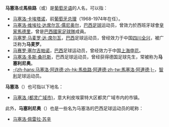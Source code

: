 '''马塞洛'''或'''馬些路'''（{{lang|pt|Marcelo}}或{{lang|pt|Marcello}}）是[[葡萄牙语|葡萄牙语]]的人名，可以指：

*[[马塞洛·卡埃塔诺|马塞洛·卡埃塔诺]]，前[[葡萄牙总理|葡萄牙总理]]（1968-1974年在任）。
*[[马塞洛·维埃拉·达席尔瓦·儒尼奥尔|马塞洛·维埃拉·达席尔瓦·儒尼奥尔]]，[[巴西|巴西]][[足球|足球]]运动员，曾效力於西班牙球會[[皇家馬德里|皇家馬德里]]，曾是[[巴西國家足球隊|巴西國家足球隊]]成員。
*[[马塞罗·马麦罗·达·席尔瓦|马塞罗·马麦罗·达·席尔瓦]]，[[巴西|巴西]]足球运动员，曾经效力于中国[[四川全兴|四川全兴]]，被广泛称为'''马麦罗'''。
*[[马赛罗·塞尔吉帕诺|马赛罗·塞尔吉帕诺]]，[[巴西|巴西]]足球运动员，曾经效力于中国[[上海申花|上海申花]]。
*[[马塞利尼奥|马塞洛·多斯·桑托斯]]，巴西足球运动员，曾经获得德国足球先生，常被称为'''马塞利尼奥'''。
*[[馬些路·阿連德|-{zh-hans:马塞洛·阿连德;zh-hk:馬些路·阿連德;zh-tw:馬塞洛·阿連德;}-]]，[[智利|智利]]足球运动员。

'''马塞洛'''（{{lang|it|Massello}}）也可指以下地名：
* [[马塞洛_(都灵广域市)|马塞洛 (都灵广域市)]]，意大利皮埃蒙特大区都灵广域市内的市镇。

此外，'''马塞利尼奥'''（{{lang|pt|Marcelinho}}）也是一些名为马塞洛的巴西足球运动员的昵称：
*[[马塞洛·佩雷拉·苏辛|马塞洛·佩雷拉·苏辛]]

{{disambig|M|Cat=三字译名消歧义}}